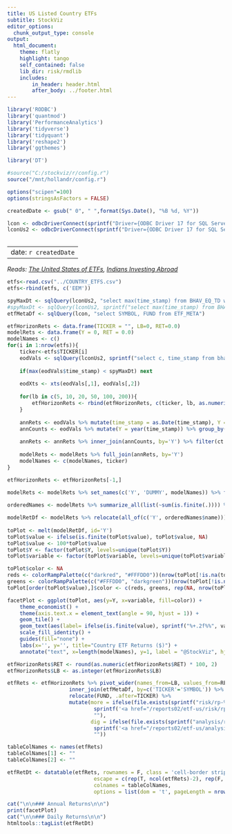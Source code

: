 ```yaml
---
title: US Listed Country ETFs
subtitle: StockViz
editor_options:
  chunk_output_type: console
output: 
  html_document:
    theme: flatly
    highlight: tango
    self_contained: false
    lib_dir: risk/rmdlib	
    includes:
        in_header: header.html
        after_body: ../footer.html		
---
```


```r
library('RODBC')
library('quantmod')
library('PerformanceAnalytics')
library('tidyverse')
library('tidyquant')
library('reshape2')
library('ggthemes')

library('DT')

#source("C:/stockviz/r/config.r")
source("/mnt/hollandr/config.r")

options("scipen"=100)
options(stringsAsFactors = FALSE)

createdDate <- gsub(" 0", " ",format(Sys.Date(), "%B %d, %Y"))

lcon <- odbcDriverConnect(sprintf("Driver={ODBC Driver 17 for SQL Server};Server=%s;Database=%s;Uid=%s;Pwd=%s;", ldbserver, ldbname, ldbuser, ldbpassword), case = "nochange", believeNRows = TRUE)
lconUs2 <- odbcDriverConnect(sprintf("Driver={ODBC Driver 17 for SQL Server};Server=%s;Database=%s;Uid=%s;Pwd=%s;", ldbserver, "StockVizUs2", ldbuser, ldbpassword), case = "nochange", believeNRows = TRUE)
	
```

---
date: `r createdDate`
---

*Reads: [The United States of ETFs](https://stockviz.biz/2021/07/11/the-united-states-of-etfs/), [Indians Investing Abroad](https://stockviz.biz/2021/07/18/indians-investing-abroad/) *

```r
etfs<-read.csv("../COUNTRY_ETFS.csv")
etfs<-rbind(etfs, c('EEM'))

spyMaxDt <- sqlQuery(lconUs2, "select max(time_stamp) from BHAV_EQ_TD where symbol='SPY'")[[1]]
#spyMaxDt <- sqlQuery(lconUs2, sprintf("select max(time_stamp) from BHAV_EQ_TD where symbol='SPY' and time_stamp < '%s'", spyMaxDt))[[1]]
etfMetaDf <- sqlQuery(lcon, "select SYMBOL, FUND from ETF_META")

etfHorizonRets <- data.frame(TICKER = "", LB=0, RET=0.0)
modelRets <- data.frame(Y = 0, RET = 0.0)
modelNames <- c()
for(i in 1:nrow(etfs)){
	ticker<-etfs$TICKER[i]
	eodVals <- sqlQuery(lconUs2, sprintf("select c, time_stamp from bhav_eq_td where SYMBOL = '%s' and time_stamp >= '%s' and time_stamp <= '%s'", ticker, "2009-12-25", spyMaxDt))
	
	if(max(eodVals$time_stamp) < spyMaxDt) next
	
	eodXts <- xts(eodVals[,1], eodVals[,2])
	
	for(lb in c(5, 10, 20, 50, 100, 200)){
		etfHorizonRets <- rbind(etfHorizonRets, c(ticker, lb, as.numeric(Return.cumulative(dailyReturn(tail(eodXts, lb))))))
	}
	
	annRets <- eodVals %>% mutate(time_stamp = as.Date(time_stamp), Y = year(time_stamp)) %>% group_by(Y) %>% tq_transmute(mutate_fun = annualReturn, col_rename = 'RET')
	annCounts <- eodVals %>% mutate(Y = year(time_stamp)) %>% group_by(Y) %>% summarize(ct = n())
	
	annRets <- annRets %>% inner_join(annCounts, by='Y') %>% filter(ct > 210 & is.finite(RET)) %>% select(Y, RET)
	
	modelRets <- modelRets %>% full_join(annRets, by='Y')
	modelNames <- c(modelNames, ticker)
}

etfHorizonRets <- etfHorizonRets[-1,]

modelRets <- modelRets %>% set_names(c('Y', 'DUMMY', modelNames)) %>% filter(Y > 0) %>% select(where(~!all(is.na(.x)))) %>% arrange(Y)
	
orderedNames <- modelRets %>% summarize_all(list(~sum(is.finite(.)))) %>% pivot_longer(-Y) %>% arrange(desc(value)) %>% select(name)

modelRetDf <- modelRets %>% relocate(all_of(c('Y', orderedNames$name))) %>% as.data.frame()
 
toPlot <- melt(modelRetDf, id='Y')
toPlot$value <- ifelse(is.finite(toPlot$value), toPlot$value, NA)
toPlot$value <- 100*toPlot$value
toPlot$Y <- factor(toPlot$Y, levels=unique(toPlot$Y))
toPlot$variable <- factor(toPlot$variable, levels=unique(toPlot$variable))

toPlot$color <- NA
reds <- colorRampPalette(c("darkred", "#FFFDD0"))(nrow(toPlot[!is.na(toPlot$value) & toPlot$value < 0,]))
greens <- colorRampPalette(c("#FFFDD0", "darkgreen"))(nrow(toPlot[!is.na(toPlot$value) & toPlot$value >= 0,]))
toPlot[order(toPlot$value),]$color <- c(reds, greens, rep(NA, nrow(toPlot) - length(reds) - length(greens)))

facetPlot <- ggplot(toPlot, aes(y=Y, x=variable, fill=color)) +
	theme_economist() +
	theme(axis.text.x = element_text(angle = 90, hjust = 1)) +
	geom_tile() +
	geom_text(aes(label= ifelse(is.finite(value), sprintf("%+.2f%%", value), "")), hjust = "center", size=2.5) +
	scale_fill_identity() +
	guides(fill="none") +
	labs(x='', y='', title="Country ETF Returns ($)") +
	annotate("text", x=length(modelNames), y=1, label = "@StockViz", hjust='right', vjust=0, col="white", cex=6, fontface = "bold", alpha = 0.8)

etfHorizonRets$RET <- round(as.numeric(etfHorizonRets$RET) * 100, 2)
etfHorizonRets$LB <- as.integer(etfHorizonRets$LB)

etfRets <- etfHorizonRets %>% pivot_wider(names_from=LB, values_from=RET, names_prefix='D') %>%
					inner_join(etfMetaDf, by=c('TICKER'='SYMBOL')) %>%
					relocate(FUND, .after=TICKER) %>%
					mutate(more = ifelse(file.exists(sprintf("risk/rp-%s.html", gsub("[^[:alnum:] ]| ", "", TICKER))), 
							sprintf('<a href="/reports02/etf-us/risk/rp-%s.html" target="_blank">>>></a>', gsub("[^[:alnum:] ]| ", "", TICKER)), 
							""),
						   dig = ifelse(file.exists(sprintf("analysis/rp-%s.html", gsub("[^[:alnum:] ]| ", "", TICKER))), 
							sprintf('<a href="/reports02/etf-us/analysis/rp-%s.html" target="_blank">///</a>', gsub("[^[:alnum:] ]| ", "", TICKER)), 
							""))

tableColNames <- names(etfRets)	
tableColNames[1] <- ""
tableColNames[2] <- ""

etfRetDt <- datatable(etfRets, rownames = F, class = 'cell-border stripe', 
							escape = c(rep(T, ncol(etfRets)-2), rep(F, 2)), filter='none', 
							colnames = tableColNames, 
							options = list(dom = 't', pageLength = nrow(etfRets)))	

```

```r
cat("\n\n### Annual Returns\n\n")
print(facetPlot)
cat("\n\n### Daily Returns\n\n")
htmltools::tagList(etfRetDt)
```